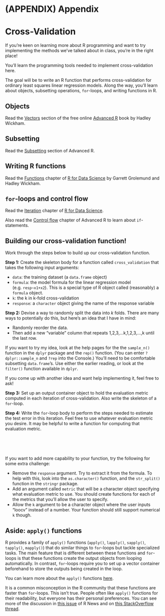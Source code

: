 # (APPENDIX) Appendix {-} 

# Cross-Validation

If you're keen on learning more about R programming and want to try implementing the methods we've talked about in class, you're in the right place!

You'll learn the programming tools needed to implement cross-validation here.

The goal will be to write an R function that performs cross-validation for ordinary least squares linear regression models. Along the way, you'll learn about objects, subsetting operations, `for`-loops, and writing functions in R.

## Objects

Read the [Vectors](https://adv-r.hadley.nz/vectors-chap.html) section of the free online [Advanced R](https://adv-r.hadley.nz/) book by Hadley Wickham.

## Subsetting

Read the [Subsetting](https://adv-r.hadley.nz/subsetting.html) section of Advanced R.

## Writing R functions

Read the [Functions](https://r4ds.had.co.nz/functions.html) chapter of [R for Data Science](https://r4ds.had.co.nz/) by Garrett Grolemund and Hadley Wickham.

## `for`-loops and control flow

Read the [Iteration](https://r4ds.had.co.nz/iteration.html) chapter of [R for Data Science](https://r4ds.had.co.nz/).

Also read the [Control flow](https://adv-r.hadley.nz/control-flow.html) chapter of Advanced R to learn about `if`-statements.


## Building our cross-validation function!

Work through the steps below to build up our cross-validation function.

**Step 1:** Create the skeleton body for a function called `cross_validation` that takes the following input arguments:

- `data`: the training dataset (a `data.frame` object)
- `formula`: the model formula for the linear regression model (e.g. `resp~x1+x2`). This is a special type of R object called (reasonably) a `formula` object.
- `k`: the k in k-fold cross-validation
- `response`: a `character` object giving the name of the response variable

**Step 2:** Devise a way to randomly split the data into $k$ folds. There are many ways to potentially do this, but here's an idea that I have in mind:

- Randomly reorder the data.
- Then add a new "variable" column that repeats 1,2,3,...k,1,2,3,...,k until the last row.

If you want to try my idea, look at the help pages for the the `sample_n()` function in the `dplyr` package and the `rep()` function. (You can enter `?dplyr::sample_n` and `?rep` into the Console.) You'll need to be comfortable subsetting `data.frame`'s. Use either the earlier reading, or look at the `filter()` function available in `dplyr`.

If you come up with another idea and want help implementing it, feel free to ask!

**Step 3:** Set up an output container object to hold the evaluation metric computed in each iteration of cross-validation. Also write the skeleton of a `for`-loop.

**Step 4:** Write the `for`-loop body to perform the steps needed to estimate the test error in this iteration. Feel free to use whatever evaluation metric you desire. It may be helpful to write a function for computing that evaluation metric.

<br>
<br>
<br>

If you want to add more capability to your function, try the following for some extra challenge:

- Remove the `response` argument. Try to extract it from the formula. To help with this, look into the `as.character()` function, and the `str_split()` function in the `stringr` package.
- Add an argument called `metric` that will be a character object specifying what evaluation metric to use. You should create functions for each of the metrics that you'll allow the user to specify.
- Allow the `k` argument to be a character object where the user inputs "loocv" instead of a number. Your function should still support numerical `k` though.




## Aside: `apply()` functions

R provides a family of `apply()` functions (`apply()`, `lapply()`, `sapply()`, `tapply()`, `mapply()`) that do similar things to `for`-loops but tackle specialized tasks. The main feature that is different between these functions and `for`-loops is that these functions create the output objects from looping automatically. In contrast, `for`-loops require you to set up a vector container beforehand to store the outputs being created in the loop.

You can learn more about the `apply()` functions [here](https://www.datacamp.com/community/tutorials/r-tutorial-apply-family).

It is a common misconception in the R community that these functions are faster than `for`-loops. This isn't true. People often like `apply()` functions for their readability, but everyone has their personal preferences. You can see more of the discussion in [this issue](https://www.r-project.org/doc/Rnews/Rnews_2008-1.pdf) of R News and on [this StackOverflow thread](https://stackoverflow.com/questions/7142767/why-are-loops-slow-in-r/7142982#7142982).


